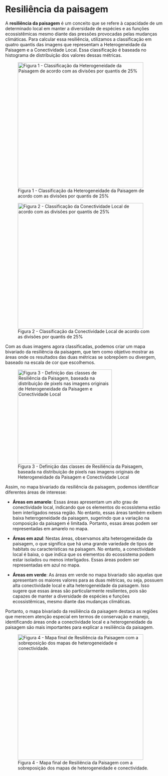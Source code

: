 # Resiliência da paisagem

A **resiliência da paisagem** é um conceito que se refere à capacidade de um determinado local em manter a diversidade de espécies e as funções ecossistêmicas mesmo diante das pressões provocadas pelas mudanças climáticas. Para calcular essa resiliência, utilizamos a classificação em quatro quantis das imagens que representam a Heterogeneidade da Paisagem e a Conectividade Local. Essa classificação é baseada no histograma de distribuição dos valores dessas métricas.

![Figura 1 - Classificação da Heterogeneidade da Paisagem de acordo com as divisões por quantis de 25%](figs/Heterogeneity_bivariate.png){width="400" fig-align="center"}

![Figura 2 - Classificação da Conectividade Local de acordo com as divisões por quantis de 25%](figs/Connectedness_bivariate.png){width="400" fig-align="center"}

Com as duas imagens agora classificadas, podemos criar um mapa bivariado da resiliência da paisagem, que tem como objetivo mostrar as áreas onde os resultados das duas métricas se sobrepõem ou divergem, baseado na escala de cor que escolhemos.

![Figura 3 - Definição das classes de Resiliência da Paisagem, baseada na distribuição de pixels nas imagens originais de Heterogeneidade da Paisagem e Conectividade Local](figs/resilience_classes.png){width="300" fig-align="center"}

Assim, no mapa bivariado da resiliência da paisagem, podemos identificar diferentes áreas de interesse:

-   **Áreas em amarelo**: Essas áreas apresentam um alto grau de conectividade local, indicando que os elementos do ecossistema estão bem interligados nessa região. No entanto, essas áreas também exibem baixa heterogeneidade da paisagem, sugerindo que a variação na composição da paisagem é limitada. Portanto, essas áreas podem ser representadas em amarelo no mapa.

-   **Áreas em azul**: Nestas áreas, observamos alta heterogeneidade da paisagem, o que significa que há uma grande variedade de tipos de habitats ou características na paisagem. No entanto, a conectividade local é baixa, o que indica que os elementos do ecossistema podem estar isolados ou menos interligados. Essas áreas podem ser representadas em azul no mapa.

-   **Áreas em verde**: As áreas em verde no mapa bivariado são aquelas que apresentam os maiores valores para as duas métricas, ou seja, possuem alta conectividade local e alta heterogeneidade da paisagem. Isso sugere que essas áreas são particularmente resilientes, pois são capazes de manter a diversidade de espécies e funções ecossistêmicas, mesmo diante das mudanças climáticas.

Portanto, o mapa bivariado da resiliência da paisagem destaca as regiões que merecem atenção especial em termos de conservação e manejo, identificando áreas onde a conectividade local e a heterogeneidade da paisagem são mais importantes para explicar a resiliência da paisagem.

![Figura 4 - Mapa final de Resiliência da Paisagem com a sobreposição dos mapas de heterogeneidade e conectividade.](figs/Resilience_bivariate.png){width="400" fig-align="center"}
